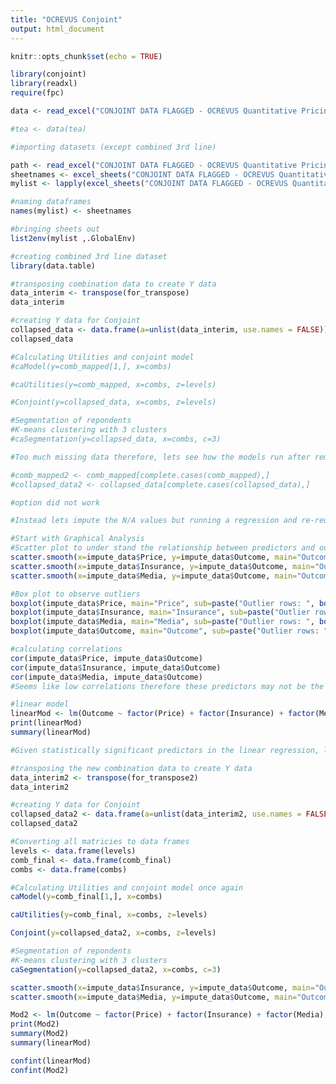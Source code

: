 ```yaml
---
title: "OCREVUS Conjoint"
output: html_document
---
```


```r
knitr::opts_chunk$set(echo = TRUE)
```

```r
library(conjoint)
library(readxl)
require(fpc)

data <- read_excel("CONJOINT DATA FLAGGED - OCREVUS Quantitative Pricing Research 20200415 TR (version 1).xlsx")

#tea <- data(tea)

#importing datasets (except combined 3rd line)

path <- read_excel("CONJOINT DATA FLAGGED - OCREVUS Quantitative Pricing Research 20200512 CS.xlsx")
sheetnames <- excel_sheets("CONJOINT DATA FLAGGED - OCREVUS Quantitative Pricing Research 20200512 CS.xlsx")
mylist <- lapply(excel_sheets("CONJOINT DATA FLAGGED - OCREVUS Quantitative Pricing Research 20200512 CS.xlsx"), read_excel, path = "CONJOINT DATA FLAGGED - OCREVUS Quantitative Pricing Research 20200512 CS.xlsx")

#naming dataframes
names(mylist) <- sheetnames

#bringing sheets out
list2env(mylist ,.GlobalEnv)
```

```r
#creating combined 3rd line dataset
library(data.table)

#transposing combination data to create Y data
data_interim <- transpose(for_transpose)
data_interim

#creating Y data for Conjoint
collapsed_data <- data.frame(a=unlist(data_interim, use.names = FALSE))
collapsed_data
```

```r
#Calculating Utilities and conjoint model
#caModel(y=comb_mapped[1,], x=combs)

#caUtilities(y=comb_mapped, x=combs, z=levels)

#Conjoint(y=collapsed_data, x=combs, z=levels)
```

```r
#Segmentation of repondents
#K-means clustering with 3 clusters
#caSegmentation(y=collapsed_data, x=combs, c=3)
```

```r
#Too much missing data therefore, lets see how the models run after removing the N/A's

#comb_mapped2 <- comb_mapped[complete.cases(comb_mapped),]
#collapsed_data2 <- collapsed_data[complete.cases(collapsed_data),]

#option did not work
```

```r
#Instead lets impute the N/A values but running a regression and re-reun the conjoints subsequently

#Start with Graphical Analysis
#Scatter plot to under stand the relationship between predictors and outcome
scatter.smooth(x=impute_data$Price, y=impute_data$Outcome, main="Outcome ~ Price")
scatter.smooth(x=impute_data$Insurance, y=impute_data$Outcome, main="Outcome ~ Insurance")
scatter.smooth(x=impute_data$Media, y=impute_data$Outcome, main="Outcome ~ Media")

#Box plot to observe outliers
boxplot(impute_data$Price, main="Price", sub=paste("Outlier rows: ", boxplot.stats(impute_data$Price)$out))
boxplot(impute_data$Insurance, main="Insurance", sub=paste("Outlier rows: ", boxplot.stats(impute_data$Insurance)$out))
boxplot(impute_data$Media, main="Media", sub=paste("Outlier rows: ", boxplot.stats(impute_data$Media)$out))
boxplot(impute_data$Outcome, main="Outcome", sub=paste("Outlier rows: ", boxplot.stats(impute_data$Outcome)$out))

#calculating correlations
cor(impute_data$Price, impute_data$Outcome)
cor(impute_data$Insurance, impute_data$Outcome)
cor(impute_data$Media, impute_data$Outcome)
#Seems like low correlations therefore these predictors may not be the best to use in the model, however, given sample size lets go forward

#linear model
linearMod <- lm(Outcome ~ factor(Price) + factor(Insurance) + factor(Media), data=impute_data)
print(linearMod)
summary(linearMod)

#Given statistically significant predictors in the linear regression, lets impute the 3rd line data for the N/A cells in Excel, add in the real-world data, then run the conjoint models above!
```

```r
#transposing the new combination data to create Y data
data_interim2 <- transpose(for_transpose2)
data_interim2

#creating Y data for Conjoint
collapsed_data2 <- data.frame(a=unlist(data_interim2, use.names = FALSE))
collapsed_data2
```

```r
#Converting all matricies to data frames
levels <- data.frame(levels)
comb_final <- data.frame(comb_final)
combs <- data.frame(combs)

#Calculating Utilities and conjoint model once again
caModel(y=comb_final[1,], x=combs)

caUtilities(y=comb_final, x=combs, z=levels)

Conjoint(y=collapsed_data2, x=combs, z=levels)
```

```r
#Segmentation of repondents
#K-means clustering with 3 clusters
caSegmentation(y=collapsed_data2, x=combs, c=3)
```


```r
scatter.smooth(x=impute_data$Insurance, y=impute_data$Outcome, main="Outcome ~ Insurance")
scatter.smooth(x=impute_data$Media, y=impute_data$Outcome, main="Outcome ~ Media")

Mod2 <- lm(Outcome ~ factor(Price) + factor(Insurance) + factor(Media), data=impute_data)
print(Mod2)
summary(Mod2)
summary(linearMod)

confint(linearMod)
confint(Mod2)
```

